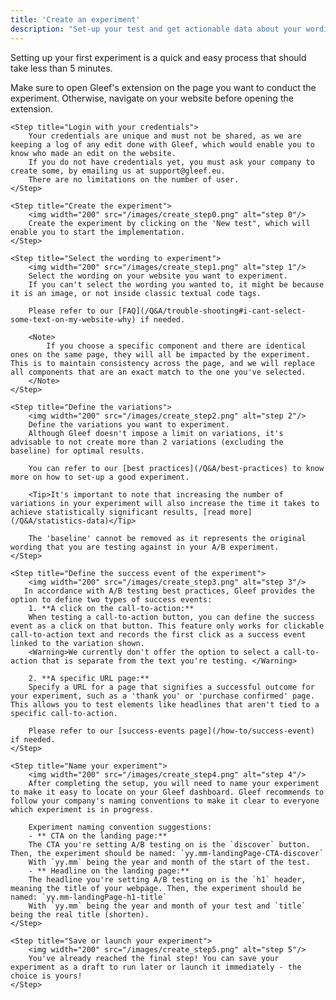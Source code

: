 ```yaml
---
title: 'Create an experiment'
description: "Set-up your test and get actionable data about your wording"
---
```


Setting up your first experiment is a quick and easy process that should take less than 5 minutes.

<Steps>
    <Step title="Open Gleef's extension on the relevant page">
        Make sure to open Gleef's extension on the page you want to conduct the experiment.
        Otherwise, navigate on your website before opening the extension.
    </Step>

    <Step title="Login with your credentials">
        Your credentials are unique and must not be shared, as we are keeping a log of any edit done with Gleef, which would enable you to know who made an edit on the website.
        If you do not have credentials yet, you must ask your company to create some, by emailing us at support@gleef.eu.
        There are no limitations on the number of user.
    </Step>

    <Step title="Create the experiment">
        <img width="200" src="/images/create_step0.png" alt="step 0"/>
        Create the experiment by clicking on the 'New test", which will enable you to start the implementation.
    </Step>

    <Step title="Select the wording to experiment">
        <img width="200" src="/images/create_step1.png" alt="step 1"/>
        Select the wording on your website you want to experiment.
        If you can't select the wording you wanted to, it might be because it is an image, or not inside classic textual code tags.
        
        Please refer to our [FAQ](/Q&A/trouble-shooting#i-cant-select-some-text-on-my-website-why) if needed.
    
        <Note>
            If you choose a specific component and there are identical ones on the same page, they will all be impacted by the experiment. This is to maintain consistency across the page, and we will replace all components that are an exact match to the one you've selected.
        </Note>
    </Step>

    <Step title="Define the variations">
        <img width="200" src="/images/create_step2.png" alt="step 2"/>
        Define the variations you want to experiment.
        Although Gleef doesn't impose a limit on variations, it's advisable to not create more than 2 variations (excluding the baseline) for optimal results.
        
        You can refer to our [best practices](/Q&A/best-practices) to know more on how to set-up a good experiment.

        <Tip>It's important to note that increasing the number of variations in your experiment will also increase the time it takes to achieve statistically significant results, [read more](/Q&A/statistics-data)</Tip>

        The 'baseline' cannot be removed as it represents the original wording that you are testing against in your A/B experiment.
    </Step>

    <Step title="Define the success event of the experiment">
        <img width="200" src="/images/create_step3.png" alt="step 3"/>
       In accordance with A/B testing best practices, Gleef provides the option to define two types of success events:
        1. **A click on the call-to-action:**
        When testing a call-to-action button, you can define the success event as a click on that button. This feature only works for clickable call-to-action text and records the first click as a success event linked to the variation shown.
        <Warning>We currently don't offer the option to select a call-to-action that is separate from the text you're testing. </Warning>
        
        2. **A specific URL page:**
        Specify a URL for a page that signifies a successful outcome for your experiment, such as a 'thank you' or 'purchase confirmed' page. This allows you to test elements like headlines that aren't tied to a specific call-to-action.
        
        Please refer to our [success-events page](/how-to/success-event) if needed.    
    </Step>

    <Step title="Name your experiment">
        <img width="200" src="/images/create_step4.png" alt="step 4"/>
        After completing the setup, you will need to name your experiment to make it easy to locate on your Gleef dashboard. Gleef recommends to follow your company's naming conventions to make it clear to everyone which experiment is in progress.
        
        Experiment naming convention suggestions:
        - ** CTA on the landing page:**
        The CTA you're setting A/B testing on is the `discover` button. Then, the experiment should be named: `yy.mm-landingPage-CTA-discover`
        With `yy.mm` being the year and month of the start of the test.
        - ** Headline on the landing page:**
        The headline you're setting A/B testing on is the `h1` header, meaning the title of your webpage. Then, the experiment should be named: `yy.mm-landingPage-h1-title`
        With `yy.mm` being the year and month of your test and `title` being the real title (shorten).
    </Step>

    <Step title="Save or launch your experiment">
        <img width="200" src="/images/create_step5.png" alt="step 5"/>
        You've already reached the final step! You can save your experiment as a draft to run later or launch it immediately - the choice is yours!
    </Step>
</Steps>
